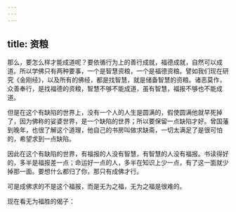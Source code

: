 ```yaml
---
---
---
```

title: 资粮
---




那么，要怎么样才能成道呢？要依循行为上的善行成就，福德成就，自然可以成道。所以学佛只有两种要事，一个是智慧资粮，一个是福德资粮。譬如我们现在研究《金刚经》，以及所有的佛经，都是找智慧，就是储备智慧的资粮。诸恶莫作，众善奉行，是找福德的资粮，智慧不够不能成道，虽有智慧，福报不够也不能成道。

但是在这个有缺陷的世界上，没有一个人的人生是圆满的，假使圆满他就早死掉了，因为佛称的娑婆世界，是一个缺陷的世界；所以要保留一点缺陷才好。曾国藩到晚年，也很了解这个道理，他自己的书房叫做求缺斋，一切太满足了是很可怕的，希望求到一点缺陷。

因此在这个有缺陷的世界，有福报的人没有智慧，有智慧的人没有福报。书读得好的，多半是福报差一点；命运好一点的人，多半在知识上少一点，有了这一面就少掉那一面。要想什么都归了你，那只有成佛才行。

可是成佛求的不是这个福报，而是无为之福，无为之福是很难的。

现在看无为福胜的偈子：